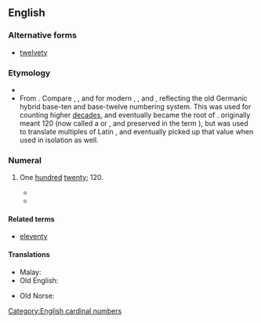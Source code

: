==English==

===Alternative forms===
* [[twelvety]]

===Etymology===
* {{suffix|twelve|ty|lang=en}}
* From {{etyl|ang|en}} {{term|hundtwelftig|lang=ang}}. Compare {{term|hundseofontig|lang=ang}}, {{term|hundeahtatig|lang=ang}}, {{term|hundnigontig|lang=ang}} and {{m|ang|hundtēontig}} for modern {{term|seventy|lang=en}}, {{term|eighty|lang=en}}, {{term|ninety|lang=en}} and {{term|hundred|lang=en}}, reflecting the old Germanic hybrid base-ten and base-twelve numbering system. This {{term|hund|lang=ang}} was used for counting higher [[decade]]s, and eventually became the root of {{term|hundred|lang=en}}. {{term|hund|Hund|lang=ang}} originally meant 120 (now called a {{term|long hundred|lang=en}} or {{term|great hundred|lang=en}}, and preserved in the term {{term|hundredweight|lang=en}}), but was used to translate multiples of Latin {{term|centum||100|lang=la}}, and eventually picked up that value when used in isolation as well.

===Numeral===
{{head|en|numeral}}

# {{context|nonstandard|lang=en}} One [[hundred]] [[twenty]]; 120.
#* {{quote-book
|title=Arithmetic, Oral and Written
|author=Thomas H. Palmer
|page=36
|year=1854
|passage=Thirty-six from a hundred and twenty-nine? ['''twelvety'''-nine.]}}
#* {{quote-book
|title=Report and Proceedings of the Convention
|page=1
|author=International Ladies' Garment Workers' Union
|year=1922
|passage=The '''twelfty-six''' [126] weeks' strike taught us the value of being organized}}

====Related terms====
* [[eleventy]]

====Translations====
{{trans-top|one hundred twenty}}
* Malay: {{t|ms|seratus dua puluh}}
* Old English: {{t|ang|hundtwelftiġ}}
{{trans-mid}}
* Old Norse: {{t|non|hundrað}}
{{trans-bottom}}

[[Category:English cardinal numbers]]